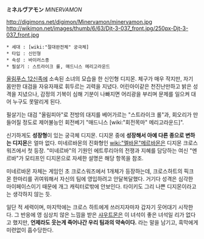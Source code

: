 ''' ミネルヴアモン''' ''MINERVAMON''

http://digimons.net/digimon/Minervamon/minervamon.jpg http://wikimon.net/images/thumb/6/63/Djt-3-037_front.jpg/250px-Djt-3-037_front.jpg

 * 세대 : [wiki:"절대완전체" 궁극체]
 * 타입 : 신인형
 * 속성 : 바이러스종
 * 필살기 : 스트라이크 롤, 매드니스 메리고라운드

[[올림푸스 12신]]족에 소속된 소녀의 모습을 한 신인형 디지몬. 체구가 매우 작지만, 자기 몸만한 대검을 자유자재로 휘두르는 괴력을 지녔다. 어린아이같은 천진난만하고 밝은 성격을 지녔으나, 감정의 기복이 심해 기분이 나빠지면 어리광을 부리며 문제를 일으켜 대어 누구도 못말리게 된다.

필살기는 대검 "올림피아"로 전방의 대지를 베어가르는 "스트라이크 롤"과, 회오리가 만들어질 정도로 제어불능인 회전베기 "매드니스 [wiki:"회전목마" 메리고라운드]".

신기하게도 '''성장형'''이 있는 궁극체 디지몬. 디지몬 중에 '''성장해서 아예 다른 종으로 변하는 디지몬'''은 얼마 없다. 미네르바몬의 진화형인 [[wiki:"멜바몬"메르바몬]]은 디지몬 크로스워즈에서 첫 등장. "미네르바"의 기원인 에트루리아의 전쟁과 지혜를 담당하는 여신 "멘르바"가 모티프인 디지몬으로 자세한 설명은 해당 항목을 참조.

미네르바몬 자체는 게임인 초 크로스워즈에서 1개체가 등장하는데, 크로스하트의 픽크몬 한마리를 귀여워해서 자신의 팀에 영입하려고 안달복달했다. 거기다 성격은 심각한 마이페이스이기 때문에 개그 캐릭터로밖에 안보인다. 타이키도 그리 나쁜 디지몬이라고는 생각하지 않는 듯.

일단 적 세력이며, 마지막에는 크로스 하트에게 쓰러지자마자 갑자기 웃어대기 시작한다. 그 반응에 영 심상치 않은 느낌을 받은 [[샤우트몬]]은 이 녀석이 좋은 녀석일 리가 없다고 했지만, '''언제라도 웃는게 죽어나간 우리 팀과의 약속이다.''' 라는 말을 남기고, 흑막에게 미련없이 흡수당한다.
